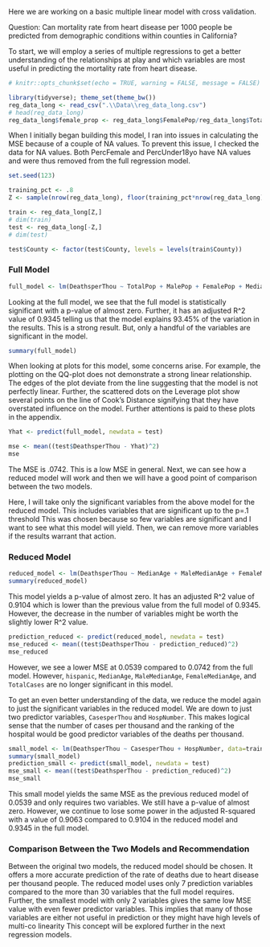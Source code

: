 

Here we are working on a basic multiple linear model with cross validation.

Question: Can mortality rate from heart disease per 1000 people be predicted from demographic conditions within counties in California?

To start, we will employ a series of multiple regressions to get a better understanding of the relationships at play and which variables are most useful in predicting the mortality rate from heart disease.

```r
# knitr::opts_chunk$set(echo = TRUE, warning = FALSE, message = FALSE)
```

```r
library(tidyverse); theme_set(theme_bw())
reg_data_long <- read_csv(".\\Data\\reg_data_long.csv")
# head(reg_data_long)
reg_data_long$female_prop <- reg_data_long$FemalePop/reg_data_long$TotalPop
```

When I initially began building this model, I ran into issues in calculating the MSE because of a couple of NA values. To prevent this issue, I checked the data for NA values. Both PercFemale and PercUnder18yo have NA values and were thus removed from the full regression model.

```r
set.seed(123)

training_pct <- .8
Z <- sample(nrow(reg_data_long), floor(training_pct*nrow(reg_data_long)))

train <- reg_data_long[Z,]
# dim(train)
test <- reg_data_long[-Z,]
# dim(test)

test$County <- factor(test$County, levels = levels(train$County))

```

### Full Model 

```r
full_model <- lm(DeathsperThou ~ TotalPop + MalePop + FemalePop + MedianAge + MaleMedianAge + FemaleMedianAge + Under5yoPop + Under18yoPop + Pop21andOlder + Pop55andOlder + Pop60andOlder + Pop65andOlder + num_desig + amer_indian + black + hispanic + asian + multi_race + pac_island + white + poverty + labor_force + unemployed + median_income + TotalDeaths + TotalCases + prop_hpsa + nonwhite_prop + Rating + Deaths + unempl_prop + poverty_prop + prop55older + Cases + HospNumber + CasesperThou + female_prop , data = train)

```

Looking at the full model, we see that the full model is statistically significant with a p-value of almost zero. Further, it has an adjusted R^2 value of 0.9345 telling us that the model explains 93.45% of the variation in the results. This is a strong result. But, only a handful of the variables are significant in the model. 
```r
summary(full_model)
```

When looking at plots for this model, some concerns arise. For example, the plotting on the QQ-plot does not demonstrate a strong linear relationship. The edges of the plot deviate from the line suggesting that the model is not perfectly linear. Further, the scattered dots on the Leverage plot show several points on the line of Cook's Distance signifying that they have overstated influence on the model. Further attentions is paid to these plots in the appendix.

```r
Yhat <- predict(full_model, newdata = test)

mse <- mean((test$DeathsperThou - Yhat)^2)
mse
```
The MSE is .0742. This is a low MSE in general. Next, we can see how a reduced model will work and then we will have a good point of comparison between the two models. 

Here, I will take only the significant variables from the above model for the reduced model. This includes variables that are significant up to the p=.1 threshold This was chosen because so few variables are significant and I want to see what this model will yield. Then, we can remove more variables if the results warrant that action.

### Reduced Model 

```r
reduced_model <- lm(DeathsperThou ~ MedianAge + MaleMedianAge + FemaleMedianAge + hispanic + CasesperThou + TotalCases + HospNumber, data = train)
summary(reduced_model)

```

This model yields a p-value of almost zero. It has an adjusted R^2 value of 0.9104 which is lower than the previous value from the full model of  0.9345. However, the decrease in the number of variables might be worth the slightly lower R^2 value. 

```r
prediction_reduced <- predict(reduced_model, newdata = test)
mse_reduced <- mean((test$DeathsperThou - prediction_reduced)^2)
mse_reduced
```
However, we see a lower MSE at  0.0539 compared to 0.0742 from the full model. However, `hispanic`, `MedianAge`, `MaleMedianAge`, `FemaleMedianAge`, and `TotalCases` are no longer significant in this model. 

To get an even better understanding of the data, we reduce the model again to just the significant variables in the reduced model. We are down to just two predictor variables, `CasesperThou` and `HospNumber`. This makes logical sense that the number of cases per thousand and the ranking of the hospital would be good predictor variables of the deaths per thousand. 

```r
small_model <- lm(DeathsperThou ~ CasesperThou + HospNumber, data=train)
summary(small_model)
prediction_small <- predict(small_model, newdata = test)
mse_small <- mean((test$DeathsperThou - prediction_reduced)^2)
mse_small
```

This small model yields the same MSE as the previous reduced model of 0.0539 and only requires two variables. We still have a p-value of almost zero. However, we continue to lose some power in the adjusted R-squared with a value of 0.9063 compared to  0.9104 in the reduced model and 0.9345 in the full model. 

### Comparison Between the Two Models and Recommendation

Between the original two models, the reduced model should be chosen. It offers a more accurate prediction of the rate of deaths due to heart disease per thousand people. The reduced model uses only 7 prediction variables compared to the more than 30 variables that the full model requires. Further, the smallest model with only 2 variables gives the same low MSE value with even fewer predictor variables. This implies that many of those variables are either not useful in prediction or they might have high levels of multi-co linearity This concept will be explored further in the next regression models. 

